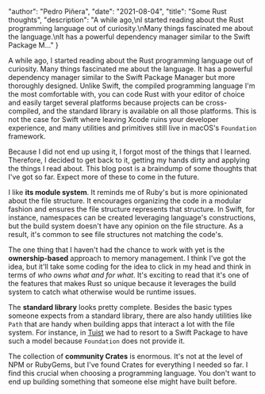 
  "author": "Pedro Piñera",
  "date": "2021-08-04",
  "title": "Some Rust thoughts",
  "description": "A while ago,\nI started reading about the Rust programming language out of curiosity.\nMany things fascinated me about the language.\nIt has a powerful dependency manager similar to the Swift Package M..."
}




A while ago,
I started reading about the Rust programming language out of curiosity.
Many things fascinated me about the language.
It has a powerful dependency manager similar to the Swift Package Manager but more thoroughly designed.
Unlike Swift,
the compiled programming language I'm the most comfortable with,
you can code Rust with your editor of choice and easily target several platforms because projects can be cross-compiled,
and the standard library is available on all those platforms.
This is not the case for Swift where leaving Xcode ruins your developer experience,
and many utilities and primitives still live in macOS's `Foundation` framework.

Because I did not end up using it,
I forgot most of the things that I learned.
Therefore, I decided to get back to it, getting my hands dirty and applying the things I read about.
This blog post is a braindump of some thoughts that I've got so far.
Expect more of these to come in the future.

I like **its module system**.
It reminds me of Ruby's but is more opinionated about the file structure.
It encourages organizing the code in a modular fashion and ensures the file structure represents that structure.
In Swift,
for instance,
namespaces can be created leveraging language's constructions,
but the build system doesn't have any opinion on the file structure.
As a result,
it's common to see file structures not matching the code's.

The one thing that I haven't had the chance to work with yet is the **ownership-based** approach to memory management.
I think I've got the idea,
but it'll take some coding for the idea to click in my head and think in terms of _who owns what and for what_.
It's exciting to read that it's one of the features that makes Rust so unique because it leverages the build system to catch what otherwise would be runtime issues.

The **standard library** looks pretty complete.
Besides the basic types someone expects from a standard library,
there are also handy utilities like `Path` that are handy when building apps that interact a lot with the file system.
For instance, in [Tuist](https://tuist.io) we had to resort to a Swift Package to have such a model because `Foundation` does not provide it.

The collection of **community Crates** is enormous.
It's not at the level of NPM or RubyGems,
but I've found Crates for everything I needed so far.
I find this crucial when choosing a programming language.
You don't want to end up building something that someone else might have built before.


    